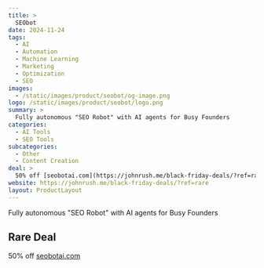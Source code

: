 ```yaml
---
title: >
  SEObot
date: 2024-11-24
tags:
  - AI
  - Automation
  - Machine Learning
  - Marketing
  - Optimization
  - SEO
images:
  - /static/images/product/seobot/og-image.png
logo: /static/images/product/seobot/logo.png
summary: >
  Fully autonomous "SEO Robot" with AI agents for Busy Founders
categories:
  - AI Tools
  - SEO Tools
subcategories:
  - Other
  - Content Creation
deal: >
  50% off [seobotai.com](https://johnrush.me/black-friday-deals/?ref=rare)
website: https://johnrush.me/black-friday-deals/?ref=rare
layout: ProductLayout
---
```

Fully autonomous "SEO Robot" with AI agents for Busy Founders

## Rare Deal

50% off [seobotai.com](https://johnrush.me/black-friday-deals/?ref=rare)
